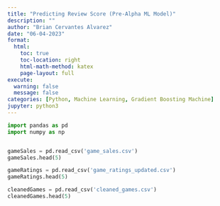 ```yaml
---
title: "Predicting Review Score (Pre-Alpha ML Model)"
description: ""
author: "Brian Cervantes Alvarez"
date: "06-04-2023"
format:
  html:
    toc: true
    toc-location: right
    html-math-method: katex
    page-layout: full
execute: 
  warning: false
  message: false
categories: [Python, Machine Learning, Gradient Boosting Machine]
jupyter: python3
---
```


```python
import pandas as pd
import numpy as np


gameSales = pd.read_csv('game_sales.csv')
gameSales.head(5)

gameRatings = pd.read_csv('game_ratings_updated.csv')
gameRatings.head(5)

cleanedGames = pd.read_csv('cleaned_games.csv')
cleanedGames.head(5)

```